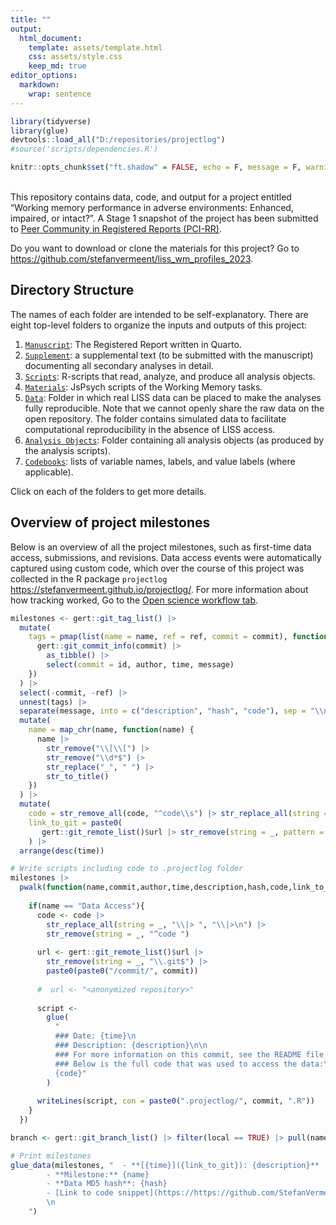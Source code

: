 ```yaml
---
title: ""
output: 
  html_document:
    template: assets/template.html
    css: assets/style.css
    keep_md: true
editor_options: 
  markdown: 
    wrap: sentence
---
```


```r
library(tidyverse)
library(glue)
devtools::load_all("D:/repositories/projectlog")
#source('scripts/dependencies.R')

knitr::opts_chunk$set("ft.shadow" = FALSE, echo = F, message = F, warning = F)

```
<br>
This repository contains data, code, and output for a project entitled "Working memory performance in adverse environments: Enhanced, impaired, or intact?". A Stage 1 snapshot of the project has been submitted to [Peer Community in Registered Reports (PCI-RR)](https://rr.peercommunityin.org/).

Do you want to download or clone the materials for this project? Go to [https://github.com/stefanvermeent/liss_wm_profiles_2023](https://github.com/stefanvermeent/liss_wm_profiles_2023).

## Directory Structure {#structure}

The names of each folder are intended to be self-explanatory.
There are eight top-level folders to organize the inputs and outputs of this project:

1.  [`Manuscript`](https://stefanvermeent.github.io/liss_wm_profiles_2023/manuscript/README.html): The Registered Report written in Quarto.
2.  [`Supplement`](https://stefanvermeent.github.io/liss_wm_profiles_2023/supplement/README.html): a supplemental text (to be submitted with the manuscript) documenting all secondary analyses in detail.
3.  [`Scripts`](https://stefanvermeent.github.io/liss_wm_profiles_2023/scripts/README.html): R-scripts that read, analyze, and produce all analysis objects.
4.  [`Materials`](https://stefanvermeent.github.io/liss_wm_profiles_2023/materials/README.html): JsPsych scripts of the Working Memory tasks.
4.  [`Data`](https://stefanvermeent.github.io/liss_wm_profiles_2023/data/README.html): Folder in which real LISS data can be placed to make the analyses fully reproducible. Note that we cannot openly share the raw data on the open repository. The folder contains simulated data to facilitate computational reproducibility in the absence of LISS access.
5.  [`Analysis Objects`](https://stefanvermeent.github.io/liss_wm_profiles_2023/analysis_objects/README.html): Folder containing all analysis objects (as produced by the analysis scripts).
6.  [`Codebooks`](https://stefanvermeent.github.io/liss_wm_profiles_2023/codebooks/README.html): lists of variable names, labels, and value labels (where applicable).

Click on each of the folders to get more details.

## Overview of project milestones

Below is an overview of all the project milestones, such as first-time data access, submissions, and revisions.
Data access events were automatically captured using custom code, which over the course of this project was collected in the R package `projectlog` [https://stefanvermeent.github.io/projectlog/](https://stefanvermeent.github.io/projectlog/).
For more information about how tracking worked, Go to the [Open science workflow tab](https://stefanvermeent.github.io/abcd_ddm/opensci_workflow/README.html).

```r
milestones <- gert::git_tag_list() |> 
  mutate(
    tags = pmap(list(name = name, ref = ref, commit = commit), function(name, ref, commit) {
      gert::git_commit_info(commit) |> 
        as_tibble() |> 
        select(commit = id, author, time, message) 
    })
  ) |> 
  select(-commit, -ref) |> 
  unnest(tags) |> 
  separate(message, into = c("description", "hash", "code"), sep = "\\n") |> 
  mutate(
    name = map_chr(name, function(name) {
      name |> 
        str_remove("\\[\\[") |>
        str_remove("\\d*$") |> 
        str_replace("_", " ") |> 
        str_to_title()
    })
  ) |> 
  mutate(
    code = str_remove_all(code, "^code\\s") |> str_replace_all(string = _, "\\|\\>", "\\|\\>\\\n"),
    link_to_git = paste0(
       gert::git_remote_list()$url |> str_remove(string = _, pattern = "\\.git$"), "/tree/", commit)
    ) |>
  arrange(desc(time)) 

# Write scripts including code to .projectlog folder
milestones |> 
  pwalk(function(name,commit,author,time,description,hash,code,link_to_git){
    
    if(name == "Data Access"){
      code <- code |> 
        str_replace_all(string = _, "\\|> ", "\\|>\n") |> 
        str_remove(string = _, "^code ") 
      
      url <- gert::git_remote_list()$url |> 
        str_remove(string = _, "\\.git$") |> 
        paste0(paste0("/commit/", commit))
      
      #  url <- "<anonymized repository>"
      
      script <-
        glue(
          "
          ### Date: {time}\n
          ### Description: {description}\n\n
          ### For more information on this commit, see the README file, or go to {url}\n
          ### Below is the full code that was used to access the data:\n\n
          {code}"
        )
      
      writeLines(script, con = paste0(".projectlog/", commit, ".R"))
    }
  })

branch <- gert::git_branch_list() |> filter(local == TRUE) |> pull(name)

# Print milestones
glue_data(milestones, "  - **[{time}]({link_to_git}): {description}**
        - **Milestone:** {name}
        - **Data MD5 hash**: {hash}
        - [Link to code snippet](https://https://github.com/StefanVermeent/liss_wm_profiles_2023/blob/{branch}/.projectlog/{commit}.R)
        \n
    ")

```


